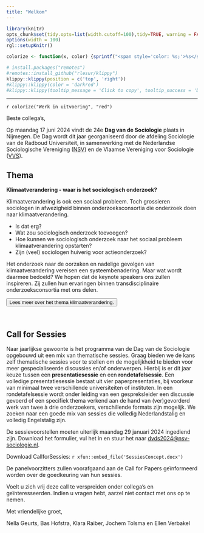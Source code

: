 ```yaml
---
title: "Welkom"
---  
```


 <script src="https://kit.fontawesome.com/a076d05399.js" crossorigin="anonymous"></script>
 
<!---
https://stackoverflow.com/questions/30110377/saving-leaflet-output-as-html
--->
  
```r
library(knitr)
opts_chunk$set(tidy.opts=list(width.cutoff=100),tidy=TRUE, warning = FALSE, message = FALSE,comment = "#>", cache=TRUE, class.source=c("test"), class.output=c("test2"), cache.lazy = FALSE)
options(width = 100) 
rgl::setupKnitr()

colorize <- function(x, color) {sprintf("<span style='color: %s;'>%s</span>", color, x) }

```

```r
# install.packages("remotes")
#remotes::install_github("rlesur/klippy")
klippy::klippy(position = c('top', 'right'))
#klippy::klippy(color = 'darkred')
#klippy::klippy(tooltip_message = 'Click to copy', tooltip_success = 'Done')
```

--- 

`r colorize("Werk in uitvoering", "red")`
 
Beste collega's, 


Op maandag 17 juni 2024 vindt de 24e **Dag van de Sociologie** plaats in Nijmegen. De Dag wordt dit jaar georganiseerd door de afdeling Sociologie van de Radboud Universiteit, in samenwerking met de Nederlandse Sociologische Vereniging ([NSV](https://www.nsv-sociologie.nl/)) en de Vlaamse Vereniging voor Sociologie ([VVS](http://www.sociologie.be/)).

  
## Thema 


<script>
function myFunction() {

            var btn = document.getElementById("myButton");
            //to make it fancier
            if (btn.value == "Click to hide code") {
                btn.value = "Read more";
                btn.innerHTML = "Lees meer";
            }
            else {
                btn.value = "Click to hide code";
                btn.innerHTML = "Lees minder";
            }
            //this is what you're looking for
            var x = document.getElementById("myDIV");
            if (x.style.display === "none") {
                x.style.display = "block";
            } else {
                x.style.display = "none";
            }
        }
          
</script>


**Klimaatverandering - waar is het sociologisch onderzoek? **


Klimaatverandering is ook een sociaal probleem. Toch grossieren sociologen in afwezigheid binnen onderzoeksconsortia die onderzoek doen naar klimaatverandering.

- Is dat erg?  
- Wat zou sociologisch onderzoek toevoegen?  
- Hoe kunnen we sociologisch onderzoek naar het sociaal probleem klimaatverandering opstarten?  
- Zijn (veel) sociologen huiverig voor actieonderzoek?

Het onderzoek naar de oorzaken en nadelige gevolgen van klimaatverandering vereisen een systeembenadering. Maar wat wordt daarmee bedoeld? We hopen dat de keynote speakers ons zullen inspireren. Zij zullen hun ervaringen binnen transdisciplinaire onderzoeksconsortia met ons delen. 



<!---
Wil je nog een paper/sessie/workhosp voorstel indienen ga naar de nsv site:

<button onclick="window.location.href='https://www.nsv-sociologie.nl/';">
      NSV
    </button>
--> 
<button class=button1 onclick="myFunction()" id="myButton" value="Click To Open Instructions">Lees meer over het thema klimaatverandering.</button>

<div style="display:none;" id="myDIV">
<br>

Verdere toelichting op thema en keynote speakers

<br> 

</div>

<br> 

## Call for Sessies

Naar jaarlijkse gewoonte is het programma van de Dag van de Sociologie opgebouwd uit een mix van thematische sessies. Graag bieden we de kans zelf thematische sessies voor te stellen om de mogelijkheid te bieden voor meer gespecialiseerde discussies en/of onderwerpen. Hierbij is er dit jaar keuze tussen een **presentatiesessie** en een **rondetafelsessie**. Een volledige presentatiesessie bestaat uit vier paperpresentaties, bij voorkeur van minimaal twee verschillende universiteiten of instituten. In een rondetafelsessie wordt onder leiding van een gespreksleider een discussie gevoerd of een specifiek thema verkend aan de hand van (ver)gevorderd werk van twee à drie onderzoekers, verschillende formats zijn mogelijk. We zoeken naar een goede mix van sessies die volledig Nederlandstalig en volledig Engelstalig zijn. 

De sessievoorstellen moeten uiterlijk maandag 29 januari 2024 ingediend zijn. Download het formulier, vul het in en stuur het naar [dvds2024@nsv-sociologie.nl](mailto:dvds2024@nsv-sociologie.nl). 

Download CallforSessies: `r xfun::embed_file('SessiesConcept.docx')`

De panelvoorzitters zullen voorafgaand aan de Call for Papers geïnformeerd worden over de goedkeuring van hun sessies. 

Voelt u zich vrij deze call te verspreiden onder collega’s en geïnteresseerden. Indien u vragen hebt, aarzel niet contact met ons op te nemen.

Met vriendelijke groet,

Nella Geurts, Bas Hofstra, Klara Raiber, Jochem Tolsma en Ellen Verbakel





